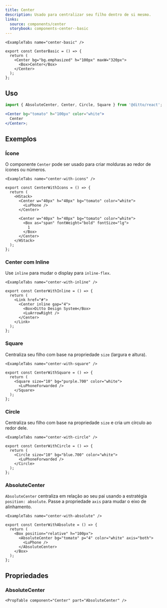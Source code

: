 ```yaml
---
title: Center
description: Usado para centralizar seu filho dentro de si mesmo.
links:
  source: components/center
  storybook: components-center--basic
---
```


```
<ExampleTabs name="center-basic" />
```

```tsx
export const CenterBasic = () => {
  return (
    <Center bg="bg.emphasized" h="100px" maxW="320px">
      <Box>Center</Box>
    </Center>
  );
};
```

## Uso

```jsx
import { AbsoluteCenter, Center, Circle, Square } from '@ditto/react';

<Center bg="tomato" h="100px" color="white">
  Center
</Center>;
```

## Exemplos

### Ícone

O componente `Center` pode ser usado para criar molduras ao redor de ícones ou números.

```
<ExampleTabs name="center-with-icons" />
```

```tsx
export const CenterWithIcons = () => {
  return (
    <HStack>
      <Center w="40px" h="40px" bg="tomato" color="white">
        <LuPhone />
      </Center>

      <Center w="40px" h="40px" bg="tomato" color="white">
        <Box as="span" fontWeight="bold" fontSize="lg">
          1
        </Box>
      </Center>
    </HStack>
  );
};
```

### Center com Inline

Use `inline` para mudar o display para `inline-flex`.

```
<ExampleTabs name="center-with-inline" />
```

```tsx
export const CenterWithInline = () => {
  return (
    <Link href="#">
      <Center inline gap="4">
        <Box>Ditto Design System</Box>
        <LuArrowRight />
      </Center>
    </Link>
  );
};
```

### Square

Centraliza seu filho com base na propriedade `size` (largura e altura).

```
<ExampleTabs name="center-with-square" />
```

```tsx
export const CenterWithSquare = () => {
  return (
    <Square size="10" bg="purple.700" color="white">
      <LuPhoneForwarded />
    </Square>
  );
};
```

### Circle

Centraliza seu filho com base na propriedade `size` e cria um círculo ao redor dele.

```
<ExampleTabs name="center-with-circle" />
```

```tsx
export const CenterWithCircle = () => {
  return (
    <Circle size="10" bg="blue.700" color="white">
      <LuPhoneForwarded />
    </Circle>
  );
};
```

### AbsoluteCenter

`AbsoluteCenter` centraliza em relação ao seu pai usando a estratégia `position: absolute`. Passe a propriedade `axis` para mudar o eixo de alinhamento.

```
<ExampleTabs name="center-with-absolute" />
```

```tsx
export const CenterWithAbsolute = () => {
  return (
    <Box position="relative" h="100px">
      <AbsoluteCenter bg="tomato" p="4" color="white" axis="both">
        <LuPhone />
      </AbsoluteCenter>
    </Box>
  );
};
```

## Propriedades

### AbsoluteCenter

```
<PropTable component="Center" part="AbsoluteCenter" />
```
